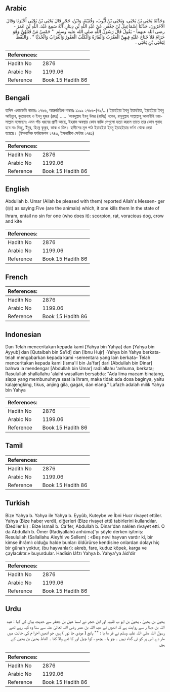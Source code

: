 ## Arabic


<div dir="rtl" lang="ar" style={{fontSize:'larger',backgroundColor:'#f8f9fa',padding:20}}>
وَحَدَّثَنَا يَحْيَى بْنُ يَحْيَى، وَيَحْيَى بْنُ أَيُّوبَ، وَقُتَيْبَةُ، وَابْنُ، حُجْرٍ قَالَ يَحْيَى بْنُ يَحْيَى أَخْبَرَنَا وَقَالَ الآخَرُونَ، حَدَّثَنَا إِسْمَاعِيلُ بْنُ جَعْفَرٍ، عَنْ عَبْدِ اللَّهِ بْنِ دِينَارٍ، أَنَّهُ سَمِعَ عَبْدَ، اللَّهِ بْنَ عُمَرَ - رضى الله عنهما - يَقُولُ قَالَ رَسُولُ اللَّهِ صلى الله عليه وسلم ‏ "‏ خَمْسٌ مَنْ قَتَلَهُنَّ وَهُوَ حَرَامٌ فَلاَ جُنَاحَ عَلَيْهِ فِيهِنَّ الْعَقْرَبُ وَالْفَارَةُ وَالْكَلْبُ الْعَقُورُ وَالْغُرَابُ وَالْحُدَيَّا ‏"‏ ‏.‏ وَاللَّفْظُ لِيَحْيَى بْنِ يَحْيَى ‏.‏
</div>
<div style={{backgroundColor:'#f8f9fa',padding:20, marginBottom: 10}}><table> <thead> <tr> <th>References:</th> <th></th> </tr> </thead> <tbody><tr><td>Hadith No</td><td>2876</td></tr><tr><td>Arabic No</td><td>1199.06</td></tr><tr><td>Reference</td><td>Book 15 Hadith 86</td></tr></tbody></table></div>

## Bengali


<div dir="ltr" lang="bn" style={{fontSize:'larger',backgroundColor:'#f8f9fa',padding:20}}>
হাদিস একাডেমি নাম্বারঃ ২৭৬৬, আন্তর্জাতিক নাম্বারঃ ১১৯৯ ২৭৬৬-(৭৯/...) ইয়াহইয়া ইবনু ইয়াহইয়া, ইয়াহইয়া ইবনু আইয়্যুব, কুতায়বাহ ও ইবনু হুজর (রহঃ) ..... 'আবদুল্লাহ ইবনু উমর (রাযিঃ) বলেন, রসূলুল্লাহ সাল্লাল্লাহু আলাইহি ওয়াসাল্লাম বলেছেনঃ এমন পাঁচ ধরনের প্রাণী আছে, ইহরাম অবস্থায় কোন ব্যক্তি সেগুলো হত্যা করলে তাতে তার কোন গুনাহ হবে নাঃ বিচ্ছু, ইঁদুর, হিংস্র কুকুর, কাক ও চিল। হাদীসের মূল পাঠ ইয়াহইয়া ইবনু ইয়াহইয়ার বর্ণনা থেকে নেয়া হয়েছে। (ইসলামিক ফাউন্ডেশন ২৭৪৩, ইসলামীক সেন্টার ২৭৪১)
</div>
<div style={{backgroundColor:'#f8f9fa',padding:20, marginBottom: 10}}><table> <thead> <tr> <th>References:</th> <th></th> </tr> </thead> <tbody><tr><td>Hadith No</td><td>2876</td></tr><tr><td>Arabic No</td><td>1199.06</td></tr><tr><td>Reference</td><td>Book 15 Hadith 86</td></tr></tbody></table></div>

## English


<div dir="ltr" lang="en" style={{fontSize:'larger',backgroundColor:'#f8f9fa',padding:20}}>
Abdullah b. Umar (Allah be pleased with them) reported Allah's Messen- ger (ﷺ) as saying:Five (are the animals) which, it one kills them In the state of Ihram, entail no sin for one (who does it): scorpion, rat, voracious dog, crow and kite
</div>
<div style={{backgroundColor:'#f8f9fa',padding:20, marginBottom: 10}}><table> <thead> <tr> <th>References:</th> <th></th> </tr> </thead> <tbody><tr><td>Hadith No</td><td>2876</td></tr><tr><td>Arabic No</td><td>1199.06</td></tr><tr><td>Reference</td><td>Book 15 Hadith 86</td></tr></tbody></table></div>

## French


<div dir="ltr" lang="fr" style={{fontSize:'larger',backgroundColor:'#f8f9fa',padding:20}}>

</div>
<div style={{backgroundColor:'#f8f9fa',padding:20, marginBottom: 10}}><table> <thead> <tr> <th>References:</th> <th></th> </tr> </thead> <tbody><tr><td>Hadith No</td><td>2876</td></tr><tr><td>Arabic No</td><td>1199.06</td></tr><tr><td>Reference</td><td>Book 15 Hadith 86</td></tr></tbody></table></div>

## Indonesian


<div dir="ltr" lang="id" style={{fontSize:'larger',backgroundColor:'#f8f9fa',padding:20}}>
Dan Telah menceritakan kepada kami [Yahya bin Yahya] dan [Yahya bin Ayyub] dan [Qutaibah bin Sa'id] dan [Ibnu Hujr] -Yahya bin Yahya berkata- telah mengabarkan kepada kami -sementara yang lain berkata- Telah menceritakan kepada kami [Isma'il bin Ja'far] dari [Abdullah bin Dinar] bahwa ia mendengar [Abdullah bin Umar] radliallahu 'anhuma, berkata; Rasulullah shallallahu 'alaihi wasallam bersabda: "Ada lima macam binatang, siapa yang membunuhnya saat ia Ihram, maka tidak ada dosa baginya, yaitu kalajengking, tikus, anjing gila, gagak, dan elang." Lafazh adalah milik Yahya bin Yahya
</div>
<div style={{backgroundColor:'#f8f9fa',padding:20, marginBottom: 10}}><table> <thead> <tr> <th>References:</th> <th></th> </tr> </thead> <tbody><tr><td>Hadith No</td><td>2876</td></tr><tr><td>Arabic No</td><td>1199.06</td></tr><tr><td>Reference</td><td>Book 15 Hadith 86</td></tr></tbody></table></div>

## Tamil


<div dir="ltr" lang="ta" style={{fontSize:'larger',backgroundColor:'#f8f9fa',padding:20}}>

</div>
<div style={{backgroundColor:'#f8f9fa',padding:20, marginBottom: 10}}><table> <thead> <tr> <th>References:</th> <th></th> </tr> </thead> <tbody><tr><td>Hadith No</td><td>2876</td></tr><tr><td>Arabic No</td><td>1199.06</td></tr><tr><td>Reference</td><td>Book 15 Hadith 86</td></tr></tbody></table></div>

## Turkish


<div dir="ltr" lang="tr" style={{fontSize:'larger',backgroundColor:'#f8f9fa',padding:20}}>
Bize Yahya b. Yahya ile Yahya b. Eyyûb, Kuteybe ve İbni Hucr rivayet ettiler. Yahya (Bize haber verdi), diğerleri (Bize rivayet etti) tabirlerini kullandılar. (Dediler ki) : Bize İsmail b. Ca'fer, Abdullah b. Dinar'dan naklen rivayet etti. O da Abdullah b. Ömer (Radiyallahû anhüma)'yı şöyle derken işitmiş: Resulullah (Sallallahu Aleyhi ve Sellem) : «Beş nevi hayvan vardır ki, bir kimse ihrâmlı olduğu halde bunları öldürürse kendisine onlardan dolayı hiç bir günah yoktur, (bu hayvanlar): akreb, fare, kuduz köpek, karga ve çaylacıktır.» buyurdular. Hadîsin lâfzı Yahya b. Yahya'ya âid'dir
</div>
<div style={{backgroundColor:'#f8f9fa',padding:20, marginBottom: 10}}><table> <thead> <tr> <th>References:</th> <th></th> </tr> </thead> <tbody><tr><td>Hadith No</td><td>2876</td></tr><tr><td>Arabic No</td><td>1199.06</td></tr><tr><td>Reference</td><td>Book 15 Hadith 86</td></tr></tbody></table></div>

## Urdu


<div dir="rtl" lang="ur" style={{fontSize:'larger',backgroundColor:'#f8f9fa',padding:20}}>
یحییٰ بن یحییٰ ، یحییٰ بن ایو ب قتیبہ اور ابن حجر نے اسما عیل بن جعفر سے حدیث بیان کی کہا : عبد اللہ بن دینا ر سے روایت ہے کہ انھوں نے عبد اللہ بن عمر رضی اللہ تعالیٰ عنہ سے سنا وہ کہہ رہے تھے رسول اللہ صلی اللہ علیہ وسلم نے فر ما یا : "" پانچ ( موذی جا نور ) ہیں جو انھیں احرا م کی حالت میں مار دے اس پر کو ئی گناہ نہیں ۔ چو ہا ، بچھو ، کوا چیل اور کا ٹنے والا کتا ۔ الفاظ یحییٰ بن یحییٰ کے ہیں
</div>
<div style={{backgroundColor:'#f8f9fa',padding:20, marginBottom: 10}}><table> <thead> <tr> <th>References:</th> <th></th> </tr> </thead> <tbody><tr><td>Hadith No</td><td>2876</td></tr><tr><td>Arabic No</td><td>1199.06</td></tr><tr><td>Reference</td><td>Book 15 Hadith 86</td></tr></tbody></table></div>